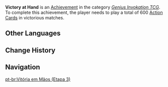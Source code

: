 {{Achievement Infobox
|title        = Victory at Hand
|id           = 80205
|order id     = 207
|category     = Genius Invokation TCG (Achievement)
|description  = Play a total of 600 [[Action Card]]s in victorious matches.
|requirements = 
|primogems    = 20
|tracking     = 
|topic        = 
|type         = 
|set          = Victory at Hand
|tier         = 3
|tiers_total  = 3
}}
'''Victory at Hand''' is an [[Achievement]] in the category ''[[Genius Invokation TCG (Achievement)|Genius Invokation TCG]]''. To complete this achievement, the player needs to play a total of 600 [[Action Card]]s in victorious matches.
<!--
==Gameplay Notes==
* 

==Trivia==
* 

==Gallery==
{{Preview
|size=300px
|file=
|caption=
}}

==Video Guides==
{{EVT
|video1   = 
|caption1 = 
}}
-->
==Other Languages==
{{Transclude|Victory at Hand|Other Languages}}

==Change History==
{{Change History|3.3|page=Victory at Hand}}
<!--
==References==
{{Reflist}}
-->
==Navigation==
{{Achievement Navbox}}

[[pt-br:Vitória em Mãos (Etapa 3)]]